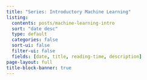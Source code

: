 ---
title: "Series: Introductory Machine Learning"
listing:
  contents: posts/machine-learning-intro
  sort: "date desc"
  type: default
  categories: false
  sort-ui: false
  filter-ui: false
  fields: [date, title, reading-time, description]
page-layout: full
title-block-banner: true
---
